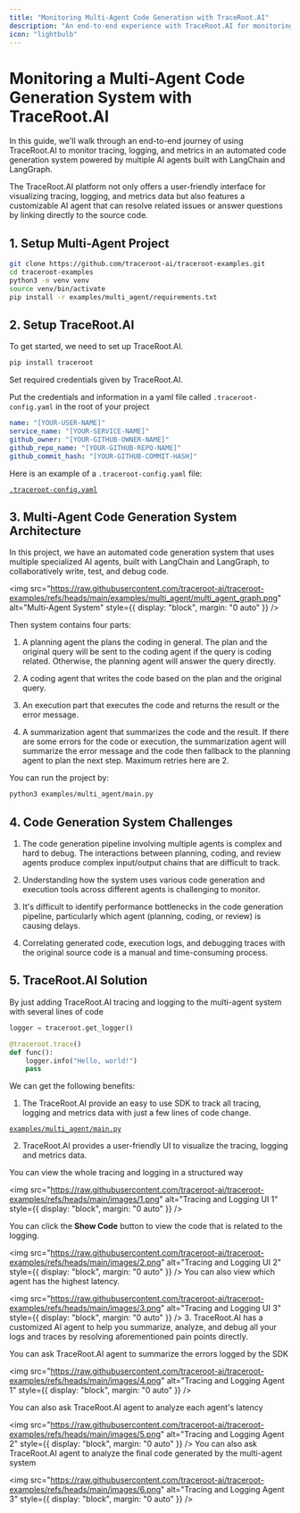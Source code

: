 ```yaml
---
title: "Monitoring Multi-Agent Code Generation with TraceRoot.AI"
description: "An end-to-end experience with TraceRoot.AI for monitoring your tracing, logging, and metrics data — enhanced by advanced AI agents that help you summarize, analyze, and debug all your logs and traces effortlessly."
icon: "lightbulb"
---
```


# Monitoring a Multi-Agent Code Generation System with TraceRoot.AI

In this guide, we'll walk through an end-to-end journey of using TraceRoot.AI to monitor tracing, logging, and metrics in an automated code generation system powered by multiple AI agents built with LangChain and LangGraph.

The TraceRoot.AI platform not only offers a user-friendly interface for visualizing tracing, logging, and metrics data but also features a customizable AI agent that can resolve related issues or answer questions by linking directly to the source code.


## 1. Setup Multi-Agent Project

```bash
git clone https://github.com/traceroot-ai/traceroot-examples.git
cd traceroot-examples
python3 -m venv venv
source venv/bin/activate
pip install -r examples/multi_agent/requirements.txt
```

## 2. Setup TraceRoot.AI

To get started, we need to set up TraceRoot.AI.

```bash
pip install traceroot
```

Set required credentials given by TraceRoot.AI.

Put the credentials and information in a yaml file called `.traceroot-config.yaml` in the root of your project

```yaml
name: "[YOUR-USER-NAME]"
service_name: "[YOUR-SERVICE-NAME]"
github_owner: "[YOUR-GITHUB-OWNER-NAME]"
github_repo_name: "[YOUR-GITHUB-REPO-NAME]"
github_commit_hash: "[YOUR-GITHUB-COMMIT-HASH]"
```

Here is an example of a `.traceroot-config.yaml` file:

[`.traceroot-config.yaml`](https://github.com/traceroot-ai/traceroot-examples/blob/main/.traceroot-config.yaml)

## 3. Multi-Agent Code Generation System Architecture

In this project, we have an automated code generation system that uses multiple specialized AI agents, built with LangChain and LangGraph, to collaboratively write, test, and debug code.

<img
  src="https://raw.githubusercontent.com/traceroot-ai/traceroot-examples/refs/heads/main/examples/multi_agent/multi_agent_graph.png"
  alt="Multi-Agent System"
  style={{ display: "block", margin: "0 auto" }}
/>


Then system contains four parts:

1. A planning agent the plans the coding in general. The plan and the original query will be sent to the coding agent if the query is coding related. Otherwise, the planning agent will answer the query directly.

2. A coding agent that writes the code based on the plan and the original query.

3. An execution part that executes the code and returns the result or the error message.

4. A summarization agent that summarizes the code and the result. If there are some errors for the code or execution, the summarization agent will summarize the error message and the code then fallback to the planning agent to plan the next step. Maximum retries here are 2.

You can run the project by:

```bash
python3 examples/multi_agent/main.py
```

## 4. Code Generation System Challenges

1. The code generation pipeline involving multiple agents is complex and hard to debug. The interactions between planning, coding, and review agents produce complex input/output chains that are difficult to track.

2. Understanding how the system uses various code generation and execution tools across different agents is challenging to monitor.

3. It's difficult to identify performance bottlenecks in the code generation pipeline, particularly which agent (planning, coding, or review) is causing delays.

4. Correlating generated code, execution logs, and debugging traces with the original source code is a manual and time-consuming process.

## 5. TraceRoot.AI Solution

By just adding TraceRoot.AI tracing and logging to the multi-agent system with several lines of code

```python
logger = traceroot.get_logger()

@traceroot.trace()
def func():
    logger.info("Hello, world!")
    pass
```

We can get the following benefits:

1. The TraceRoot.AI provide an easy to use SDK to track all tracing, logging and metrics data with just a few lines of code change.

[`examples/multi_agent/main.py`](https://github.com/traceroot-ai/traceroot-examples/blob/ca1b657cb9276fe28de18bf9f40d89c757a771a7/examples/multi_agent/main.py#L183)

2. TraceRoot.AI provides a user-friendly UI to visualize the tracing, logging and metrics data.

You can view the whole tracing and logging in a structured way

<img
  src="https://raw.githubusercontent.com/traceroot-ai/traceroot-examples/refs/heads/main/images/1.png"
  alt="Tracing and Logging UI 1"
  style={{ display: "block", margin: "0 auto" }}
/>

You can click the **Show Code** button to view the code that is related to the logging.

<img
  src="https://raw.githubusercontent.com/traceroot-ai/traceroot-examples/refs/heads/main/images/2.png"
  alt="Tracing and Logging UI 2"
  style={{ display: "block", margin: "0 auto" }}
/>
You can also view which agent has the highest latency.

<img
  src="https://raw.githubusercontent.com/traceroot-ai/traceroot-examples/refs/heads/main/images/3.png"
  alt="Tracing and Logging UI 3"
  style={{ display: "block", margin: "0 auto" }}
/>
3. TraceRoot.AI has a customized AI agent to help you summarize, analyze, and debug all your logs and traces by resolving aforementioned pain points directly.

You can ask TraceRoot.AI agent to summarize the errors logged by the SDK

<img
  src="https://raw.githubusercontent.com/traceroot-ai/traceroot-examples/refs/heads/main/images/4.png"
  alt="Tracing and Logging Agent 1"
  style={{ display: "block", margin: "0 auto" }}
/>

You can also ask TraceRoot.AI agent to analyze each agent's latency

<img
  src="https://raw.githubusercontent.com/traceroot-ai/traceroot-examples/refs/heads/main/images/5.png"
  alt="Tracing and Logging Agent 2"
  style={{ display: "block", margin: "0 auto" }}
/>
You can also ask TraceRoot.AI agent to analyze the final code generated by the multi-agent system

<img
  src="https://raw.githubusercontent.com/traceroot-ai/traceroot-examples/refs/heads/main/images/6.png"
  alt="Tracing and Logging Agent 3"
  style={{ display: "block", margin: "0 auto" }}
/>
